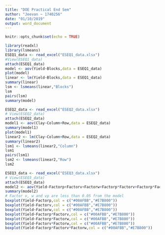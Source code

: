 ---
title: "DOE Practical End Sem"
author: "Jeevan ~ 1740256"
date: "01/10/2019"
output: word_document
---

```{r setup, include=FALSE}
knitr::opts_chunk$set(echo = TRUE)
```

```{r}
library(readxl)
library(lsmeans)
ESEQ1_data <- read_excel("ESEQ1_data.xlsx")
#View(ESEQ1_data)
attach(ESEQ1_data)
model <- aov(Yield~Blocks,data = ESEQ1_data)
plot(model)
linear <- lm(Yield~Blocks,data = ESEQ1_data)
summary(linear)
lsm <- lsmeans(linear,"Blocks")
lsm
pairs(lsm)
summary(model)
```

```{r}
ESEQ2_data <- read_excel("ESEQ2_data.xlsx")
# View(ESEQ2_data)
attach(ESEQ2_data)
model1 <- aov(Clay~Column+Row,data = ESEQ2_data)
summary(model1)
plot(model1)
linear2 <- lm(Clay~Column+Row,data = ESEQ2_data)
summary(linear2)
lsm1 <- lsmeans(linear2,"Column")
lsm1
pairs(lsm1)
lsm2 <- lsmeans(linear2,"Row")
lsm2
```

```{r}
ESEQ3_data <- read_excel("ESEQ3_data.xlsx")
# View(ESEQ3_data)
attach(ESEQ3_data)
model2 <- aov(Yield~Factorp+Factorv+Factorw+Factorp*Factorv+Factorp*Factorw+Factorv*Factorw+Factorp*Factorv*Factorw,data = ESEQ3_data)
summary(model2)
# Factor v, w and vp are less than 0.05 from the model
boxplot(Yield~Factorp,col = c("#00AFBB","#E7B800"))
boxplot(Yield~Factorv,col = c("#00AFBB","#E7B800"))
boxplot(Yield~Factorw,col = c("#00AFBB","#E7B800"))
boxplot(Yield~Factorp*Factorv,col = c("#00AFBB","#E7B800"))
boxplot(Yield~Factorp*Factorw,col = c("#00AFBB","#E7B800"))
boxplot(Yield~Factorv*Factorw,col = c("#00AFBB","#E7B800"))
boxplot(Yield~Factorp*Factorv*Factorw,col = c("#00AFBB","#E7B800"))
```